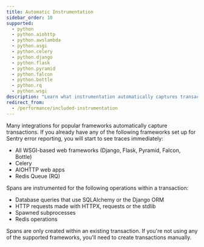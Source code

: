 ```yaml
---
title: Automatic Instrumentation
sidebar_order: 10
supported:
  - python
  - python.aiohttp
  - python.awslambda
  - python.asgi
  - python.celery
  - python.django
  - python.flask
  - python.pyramid
  - python.falcon
  - python.bottle
  - python.rq
  - python.wsgi
description: "Learn what instrumentation automatically captures transactions."
redirect_from:
  - /performance/included-instrumentation
---
```


Many integrations for popular frameworks automatically capture transactions. If you already have any of the following frameworks set up for Sentry error reporting, you will start to see traces immediately:

- All WSGI-based web frameworks (Django, Flask, Pyramid, Falcon, Bottle)
- Celery
- AIOHTTP web apps
- Redis Queue (RQ)

Spans are instrumented for the following operations within a transaction:

- Database queries that use SQLAlchemy or the Django ORM
- HTTP requests made with HTTPX, requests or the stdlib
- Spawned subprocesses
- Redis operations

Spans are only created within an existing transaction. If you're not using any of the supported frameworks, you'll need to <PlatformLink to="/performance/instrumentation/custom-instrumentation/">create transactions manually</PlatformLink>.
